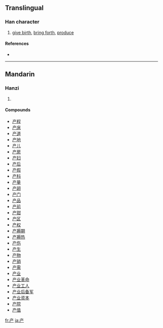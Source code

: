 {{also|産|產}}
==Translingual==

===Han character===
{{Han char|rn=8|rad=亠|as=04|sn=6|four=|canj=卜廿竹 (YTH)}}

# [[give birth]], [[bring forth]], [[produce]]

====References====
* {{Han ref|kx=0088.111|hdz=10283.030|uh=4EA7|ud=20135}}

----

==Mandarin==

===Hanzi===
{{cmn-hanzi|pin=[[chǎn]] ([[chan3]])|wg=ch'an<sup>3</sup>|tra=[[產]], [[産]]}}

# {{defn|Mandarin}}

====Compounds====
* [[产程]]
* [[产床]]
* [[产道]]
* [[产地]]
* [[产儿]]
* [[产房]]
* [[产妇]]
* [[产后]]
* [[产假]]
* [[产科]]
* [[产量]]
* [[产卵]]
* [[产门]]
* [[产品]]
* [[产前]]
* [[产钳]]
* [[产区]]
* [[产权]]
* [[产褥期]]
* [[产褥热]]
* [[产伤]]
* [[产生]]
* [[产物]]
* [[产销]]
* [[产需]]
* [[产业]]
* [[产业革命]]
* [[产业工人]]
* [[产业后备军]]
* [[产业资本]]
* [[产院]]
* [[产值]]

[[fr:产]]
[[ja:产]]